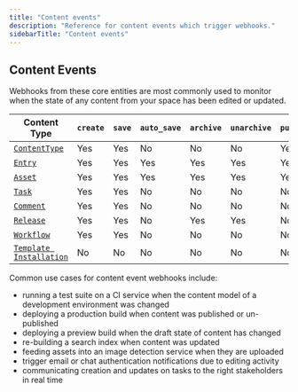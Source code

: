 ```yaml
---
title: "Content events"
description: "Reference for content events which trigger webhooks."
sidebarTitle: "Content events"
---
```


## Content Events

Webhooks from these core entities are most commonly used to monitor when the state of any content from your space has been edited or updated.

<style jsx>{`
.content-events-table {
  border-collapse: collapse;
  width: 100%;
  margin: 24px 0;
  font-size: 14px;
}

.content-events-table th {
  background-color: #f7f9fa;
  color: #2a3039;
  font-weight: 600;
  padding: 12px 8px;
  text-align: center;
  border: 1px solid #dbe3e7;
}

.content-events-table th:first-child {
  text-align: left;
  min-width: 140px;
}

.content-events-table td {
  padding: 10px 8px;
  text-align: center;
  border: 1px solid #dbe3e7;
  vertical-align: middle;
}

.content-events-table td:first-child {
  text-align: left;
  background-color: #fdfdfd; 
  font-weight: 500;
}

.content-events-table .available {
  background-color: #16c98d;
  color: white;
  font-weight: 600;
  border-radius: 4px;
  padding: 4px 8px;
}

.content-events-table .not-available {
  background-color: #a9b9c0; 
  color: white;
  font-weight: 600;
  border-radius: 4px;
  padding: 4px 8px;
}

.content-events-table tr:nth-child(even) {
  background-color: #fdfdfd;
}

.content-events-table tr:hover {
  background-color: #f7f9fa;
}

.content-events-table code {
  background-color: #eef2f4; 
  padding: 2px 6px;
  border-radius: 3px;
  font-size: 12px;
}

.content-events-table a {
  color: #4a90e2;
  text-decoration: none;
}

.content-events-table a:hover {
  color: #3c80cf;
  text-decoration: underline;
}
`}</style>

<table class="content-events-table">
   <thead>
      <tr>
         <th><strong>Content Type</strong></th>
         <th><code>create</code></th>
         <th><code>save</code></th>
         <th><code>auto_save</code></th>
         <th><code>archive</code></th>
         <th><code>unarchive</code></th>
         <th><code>publish</code></th>
         <th><code>unpublish</code></th>
         <th><code>delete</code></th>
         <th><code>complete</code></th>
      </tr>
   </thead>
   <tbody>
      <tr>
         <td><code><a href="/developers/docs/references/content-management-api/#/reference/content-types">ContentType</a></code></td>
         <td><span class="available">Yes</span></td>
         <td><span class="available">Yes</span></td>
         <td><span class="not-available">No</span></td>
         <td><span class="not-available">No</span></td>
         <td><span class="not-available">No</span></td>
         <td><span class="available">Yes</span></td>
         <td><span class="available">Yes</span></td>
         <td><span class="available">Yes</span></td>
         <td><span class="not-available">No</span></td>
      </tr>
      <tr>
         <td><code><a href="/developers/docs/references/content-management-api/#/reference/entries">Entry</a></code></td>
         <td><span class="available">Yes</span></td>
         <td><span class="available">Yes</span></td>
         <td><span class="available">Yes</span></td>
         <td><span class="available">Yes</span></td>
         <td><span class="available">Yes</span></td>
         <td><span class="available">Yes</span></td>
         <td><span class="available">Yes</span></td>
         <td><span class="available">Yes</span></td>
         <td><span class="not-available">No</span></td>
      </tr>
      <tr>
         <td><code><a href="/developers/docs/references/content-management-api/#/reference/assets">Asset</a></code></td>
         <td><span class="available">Yes</span></td>
         <td><span class="available">Yes</span></td>
         <td><span class="available">Yes</span></td>
         <td><span class="available">Yes</span></td>
         <td><span class="available">Yes</span></td>
         <td><span class="available">Yes</span></td>
         <td><span class="available">Yes</span></td>
         <td><span class="available">Yes</span></td>
         <td><span class="not-available">No</span></td>
      </tr>
      <tr>
         <td><code><a href="/developers/docs/references/content-management-api/#/reference/entry-tasks">Task</a></code></td>
         <td><span class="available">Yes</span></td>
         <td><span class="available">Yes</span></td>
         <td><span class="not-available">No</span></td>
         <td><span class="not-available">No</span></td>
         <td><span class="not-available">No</span></td>
         <td><span class="not-available">No</span></td>
         <td><span class="not-available">No</span></td>
         <td><span class="available">Yes</span></td>
         <td><span class="not-available">No</span></td>
      </tr>
      <tr>
         <td><code><a href="/developers/docs/references/content-management-api/#/reference/entry-comments">Comment</a></code></td>
         <td><span class="available">Yes</span></td>
         <td><span class="available">Yes</span></td>
         <td><span class="not-available">No</span></td>
         <td><span class="not-available">No</span></td>
         <td><span class="not-available">No</span></td>
         <td><span class="not-available">No</span></td>
         <td><span class="not-available">No</span></td>
         <td><span class="available">Yes</span></td>
         <td><span class="not-available">No</span></td>
      </tr>
      <tr>
         <td><code><a href="/developers/docs/references/content-management-api/#/reference/releases">Release</a></code></td>
         <td><span class="available">Yes</span></td>
         <td><span class="available">Yes</span></td>
         <td><span class="not-available">No</span></td>
         <td><span class="available">Yes</span></td>
         <td><span class="available">Yes</span></td>
         <td><span class="not-available">No</span></td>
         <td><span class="not-available">No</span></td>
         <td><span class="available">Yes</span></td>
         <td><span class="not-available">No</span></td>
      </tr>
      <tr>
         <td><code><a href="/developers/docs/references/content-management-api/#/reference/workflows">Workflow</a></code></td>
         <td><span class="available">Yes</span></td>
         <td><span class="available">Yes</span></td>
         <td><span class="not-available">No</span></td>
         <td><span class="not-available">No</span></td>
         <td><span class="not-available">No</span></td>
         <td><span class="not-available">No</span></td>
         <td><span class="not-available">No</span></td>
         <td><span class="not-available">No</span></td>
         <td><span class="available">Yes</span></td>
      </tr>
      <tr>
         <td><code><a href="/developers/docs/references/content-management-api/#/reference/content-model-templates">Template Installation</a></code></td>
         <td><span class="not-available">No</span></td>
         <td><span class="not-available">No</span></td>
         <td><span class="not-available">No</span></td>
         <td><span class="not-available">No</span></td>
         <td><span class="not-available">No</span></td>
         <td><span class="not-available">No</span></td>
         <td><span class="not-available">No</span></td>
         <td><span class="not-available">No</span></td>
         <td><span class="available">Yes</span></td>
      </tr>
   </tbody>
</table>


Common use cases for content event webhooks include:

- running a test suite on a CI service when the content model of a development environment was changed
- deploying a production build when content was published or un-published
- deploying a preview build when the draft state of content has changed
- re-building a search index when content was updated
- feeding assets into an image detection service when they are uploaded
- trigger email or chat authentication notifications due to editing activity
- communicating creation and updates on tasks to the right stakeholders in real time
